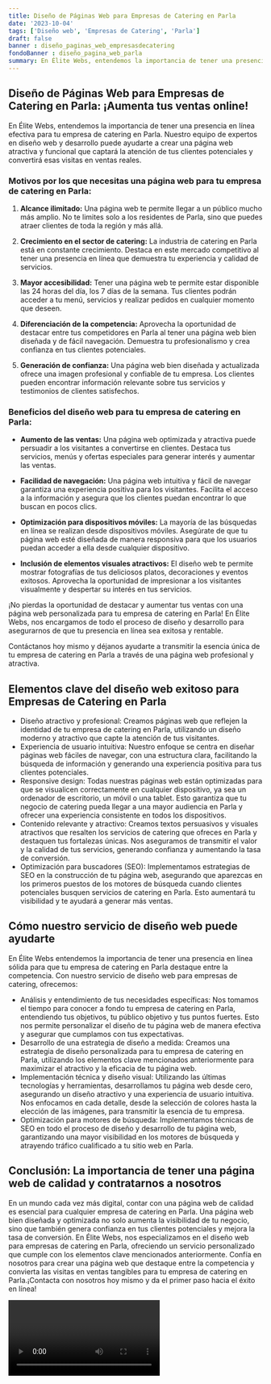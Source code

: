 ```yaml
---
title: Diseño de Páginas Web para Empresas de Catering en Parla
date: '2023-10-04'
tags: ['Diseño web', 'Empresas de Catering', 'Parla']
draft: false
banner : diseño_paginas_web_empresasdecatering
fondoBanner : diseño_pagina_web_parla
summary: En Élite Webs, entendemos la importancia de tener una presencia en línea efectiva para tu empresa de catering en Parla. Nuestro equipo de expertos en diseño web y desarrollo puede ayudarte a crear una página web atractiva y funcional que captará la atención de tus clientes potenciales y convertirá esas visitas en ventas reales.
---
```


## Diseño de Páginas Web para Empresas de Catering en Parla: ¡Aumenta tus ventas online!

En Élite Webs, entendemos la importancia de tener una presencia en línea efectiva para tu empresa de catering en Parla. Nuestro equipo de expertos en diseño web y desarrollo puede ayudarte a crear una página web atractiva y funcional que captará la atención de tus clientes potenciales y convertirá esas visitas en ventas reales.

### Motivos por los que necesitas una página web para tu empresa de catering en Parla:

1. **Alcance ilimitado:** Una página web te permite llegar a un público mucho más amplio. No te limites solo a los residentes de Parla, sino que puedes atraer clientes de toda la región y más allá.

2. **Crecimiento en el sector de catering:** La industria de catering en Parla está en constante crecimiento. Destaca en este mercado competitivo al tener una presencia en línea que demuestra tu experiencia y calidad de servicios.

3. **Mayor accesibilidad:** Tener una página web te permite estar disponible las 24 horas del día, los 7 días de la semana. Tus clientes podrán acceder a tu menú, servicios y realizar pedidos en cualquier momento que deseen.

4. **Diferenciación de la competencia:** Aprovecha la oportunidad de destacar entre tus competidores en Parla al tener una página web bien diseñada y de fácil navegación. Demuestra tu profesionalismo y crea confianza en tus clientes potenciales.

5. **Generación de confianza:** Una página web bien diseñada y actualizada ofrece una imagen profesional y confiable de tu empresa. Los clientes pueden encontrar información relevante sobre tus servicios y testimonios de clientes satisfechos.

### Beneficios del diseño web para tu empresa de catering en Parla:

- **Aumento de las ventas:** Una página web optimizada y atractiva puede persuadir a los visitantes a convertirse en clientes. Destaca tus servicios, menús y ofertas especiales para generar interés y aumentar las ventas.

- **Facilidad de navegación:** Una página web intuitiva y fácil de navegar garantiza una experiencia positiva para los visitantes. Facilita el acceso a la información y asegura que los clientes puedan encontrar lo que buscan en pocos clics.

- **Optimización para dispositivos móviles:** La mayoría de las búsquedas en línea se realizan desde dispositivos móviles. Asegúrate de que tu página web esté diseñada de manera responsiva para que los usuarios puedan acceder a ella desde cualquier dispositivo.

- **Inclusión de elementos visuales atractivos:** El diseño web te permite mostrar fotografías de tus deliciosos platos, decoraciones y eventos exitosos. Aprovecha la oportunidad de impresionar a los visitantes visualmente y despertar su interés en tus servicios.

¡No pierdas la oportunidad de destacar y aumentar tus ventas con una página web personalizada para tu empresa de catering en Parla! En Élite Webs, nos encargamos de todo el proceso de diseño y desarrollo para asegurarnos de que tu presencia en línea sea exitosa y rentable.

Contáctanos hoy mismo y déjanos ayudarte a transmitir la esencia única de tu empresa de catering en Parla a través de una página web profesional y atractiva.

<GifSeo />

<Cta />

## Elementos clave del diseño web exitoso para Empresas de Catering en Parla

- Diseño atractivo y profesional: Creamos páginas web que reflejen la identidad de tu empresa de catering en Parla, utilizando un diseño moderno y atractivo que capte la atención de tus visitantes.
- Experiencia de usuario intuitiva: Nuestro enfoque se centra en diseñar páginas web fáciles de navegar, con una estructura clara, facilitando la búsqueda de información y generando una experiencia positiva para tus clientes potenciales.
- Responsive design: Todas nuestras páginas web están optimizadas para que se visualicen correctamente en cualquier dispositivo, ya sea un ordenador de escritorio, un móvil o una tablet. Esto garantiza que tu negocio de catering pueda llegar a una mayor audiencia en Parla y ofrecer una experiencia consistente en todos los dispositivos.
- Contenido relevante y atractivo: Creamos textos persuasivos y visuales atractivos que resalten los servicios de catering que ofreces en Parla y destaquen tus fortalezas únicas. Nos aseguramos de transmitir el valor y la calidad de tus servicios, generando confianza y aumentando la tasa de conversión.
- Optimización para buscadores (SEO): Implementamos estrategias de SEO en la construcción de tu página web, asegurando que aparezcas en los primeros puestos de los motores de búsqueda cuando clientes potenciales busquen servicios de catering en Parla. Esto aumentará tu visibilidad y te ayudará a generar más ventas.

## Cómo nuestro servicio de diseño web puede ayudarte

En Élite Webs entendemos la importancia de tener una presencia en línea sólida para que tu empresa de catering en Parla destaque entre la competencia. Con nuestro servicio de diseño web para empresas de catering, ofrecemos:

- Análisis y entendimiento de tus necesidades específicas: Nos tomamos el tiempo para conocer a fondo tu empresa de catering en Parla, entendiendo tus objetivos, tu público objetivo y tus puntos fuertes. Esto nos permite personalizar el diseño de tu página web de manera efectiva y asegurar que cumplamos con tus expectativas.
- Desarrollo de una estrategia de diseño a medida: Creamos una estrategia de diseño personalizada para tu empresa de catering en Parla, utilizando los elementos clave mencionados anteriormente para maximizar el atractivo y la eficacia de tu página web.
- Implementación técnica y diseño visual: Utilizando las últimas tecnologías y herramientas, desarrollamos tu página web desde cero, asegurando un diseño atractivo y una experiencia de usuario intuitiva. Nos enfocamos en cada detalle, desde la selección de colores hasta la elección de las imágenes, para transmitir la esencia de tu empresa.
- Optimización para motores de búsqueda: Implementamos técnicas de SEO en todo el proceso de diseño y desarrollo de tu página web, garantizando una mayor visibilidad en los motores de búsqueda y atrayendo tráfico cualificado a tu sitio web en Parla.

## Conclusión: La importancia de tener una página web de calidad y contratarnos a nosotros

En un mundo cada vez más digital, contar con una página web de calidad es esencial para cualquier empresa de catering en Parla. Una página web bien diseñada y optimizada no solo aumenta la visibilidad de tu negocio, sino que también genera confianza en tus clientes potenciales y mejora la tasa de conversión. En Élite Webs, nos especializamos en el diseño web para empresas de catering en Parla, ofreciendo un servicio personalizado que cumple con los elementos clave mencionados anteriormente. Confía en nosotros para crear una página web que destaque entre la competencia y convierta las visitas en ventas tangibles para tu empresa de catering en Parla.¡Contacta con nosotros hoy mismo y da el primer paso hacia el éxito en línea!

<Video />

<CtaBot job='Empresas de Catering' city='Parla'/>

<Gmaps query='Parla+españa+maps' />